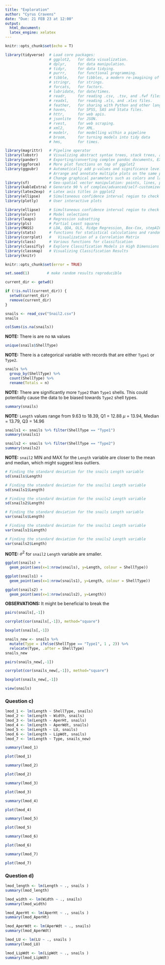 ```yaml
---
title: "Exploration"
author: "Cyrus Cravens"
date: "Due: 21 FEB 23 at 12:00"
output:
  html_document:
  latex_engine: xelatex
---
```

  
```r
knitr::opts_chunk$set(echo = T)

library(tidyverse)  # Load core packages: 
                    # ggplot2,   for data visualization.
                    # dplyr,     for data manipulation.
                    # tidyr,     for data tidying.
                    # purrr,     for functional programming.
                    # tibble,    for tibbles, a modern re-imagining of data frames.
                    # stringr,   for strings.
                    # forcats,   for factors.
                    # lubridate, for date/times.
                    # readr,     for reading .csv, .tsv, and .fwf files.
                    # readxl,    for reading .xls, and .xlxs files.
                    # feather,   for sharing with Python and other languages.
                    # haven,     for SPSS, SAS and Stata files.
                    # httr,      for web apis.
                    # jsonlite   for JSON.
                    # rvest,     for web scraping.
                    # xml2,      for XML.
                    # modelr,    for modelling within a pipeline
                    # broom,     for turning models into tidy data
                    # hms,       for times.

library(magrittr)   # Pipeline operator
library(lobstr)     # Visualizing abstract syntax trees, stack trees, and object sizes
library(pander)     # Exporting/converting complex pandoc documents, EX: df to Pandoc table
library(ggforce)    # More plot functions on top of ggplot2
library(ggpubr)     # Automatically add p-values and significance levels  plots.
                    # Arrange and annotate multiple plots on the same page. 
                    # Change graphical parameters such as colors and labels.
library(sf)         # Geo-spatial vector manipulation: points, lines, polygons
library(kableExtra) # Generate 90 % of complex/advanced/self-customized/beautiful tables
library(latex2exp)  # Latex axis titles in ggplot2
library(ellipse)    # Simultaneous confidence interval region to check C.I. of 2 slope parameters
library(plotly)     # User interactive plots

library(ellipse)    # Simultaneous confidence interval region to check C.I. of 2 regressors
library(olsrr)      # Model selections
library(leaps)      # Regression subsetting
library(pls)        # Partial Least squares
library(MASS)       # LDA, QDA, OLS, Ridge Regression, Box-Cox, stepAIC, etc,.
library(stats)      # functions for statistical calculations and random number generation.
library(corrplot)   # 	Visualization of a Correlation Matrix
library(class)      # Various functions for classification
library(classifly)  # Explore Classification Models in High Dimensions
library(classmap)   # Visualizing Classification Results
library(knitr)

knitr::opts_chunk$set(error = TRUE)

set.seed(1)        # make random results reproducible

current_dir <- getwd()

if (!is.null(current_dir)) {
  setwd(current_dir)
  remove(current_dir)
}
```

```r
snails <- read_csv("Snail2.csv")
snails
```

```r
colSums(is.na(snails))
```

**NOTE:** There is are no `NA` values

```r
unique(snails$ShellType)
```

**NOTE:** There is a categorical variable with records that are either `Type1` or `Type2`.

```r
snails %>% 
  group_by(ShellType) %>% 
  count(ShellType) %>% 
  rename(Totals = n)
```
**NOTE:** There are significantly more `Type2` than `Type1` shells. This could potentially cause the data to be biased towards `Type2` shell types.

```r
summary(snails)
```

**NOTE:** `Length` values range from 9.63 to 18.39, Q1 = 12.88 $\mu$ = 13.94, Median = 13.79, Q3 = 14.96

```r
snails1 <- snails %>% filter(ShellType == "Type1")
summary(snails1)
```

```r
snails2 <- snails %>% filter(ShellType == "Type2")
summary(snails2)
```

**NOTE:** `snail2` MIN and MAX for the `Length` variable are closer to the mean and median, which might suggest less outliers. 

```r
# Finding the standard deviation for the snails Length variable 
sd(snails$Length)

# Finding the standard deviation for the snails1 Length variable 
sd(snails1$Length)

# Finding the standard deviation for the snails2 Length variable 
sd(snails2$Length)
```

```r
# Finding the standard deviation for the snails Length variable 
var(snails$Length)

# Finding the standard deviation for the snails1 Length variable 
var(snails1$Length)

# Finding the standard deviation for the snails2 Length variable 
var(snails2$Length)
```

**NOTE:** $\sigma^{2}$ for `snail2` `Length` variable are smaller. 

```r
ggplot(snails) + 
  geom_point(aes(x=1:nrow(snails), y=Length, colour = ShellType))
```

```r
ggplot(snails1) + 
  geom_point(aes(x=1:nrow(snails1), y=Length, colour = ShellType))
```

```r
ggplot(snails2) + 
  geom_point(aes(x=1:nrow(snails2), y=Length))
```

**OBSERVATIONS: ** It might be beneficial to break the 

```r
pairs(snails[,-1])
```

```r
corrplot(cor(snails[,-1]), method="square")
```

```r
boxplot(snails[,-1])
```

```r
snails_new <- snails %>% 
  mutate(Type = ifelse(ShellType == "Type1", 1 , 2)) %>% 
  relocate(Type, .after = ShellType)
snails_new
```

```r
pairs(snails_new[,-1])
```

```r
corrplot(cor(snails_new[,-1]), method="square")
```

```r
boxplot(snails_new[,-1])
```

```r
view(snails)
```

### Question c)
```r
lmod_1 <- lm(Length ~ ShellType, snails)
lmod_2 <- lm(Length ~ Width, snails)
lmod_3 <- lm(Length ~ AperHt, snails)
lmod_4 <- lm(Length ~ AperWdt, snails)
lmod_5 <- lm(Length ~ LU, snails)
lmod_6 <- lm(Length ~ LipWdt, snails)
lmod_7 <- lm(Length ~ Type, snails_new)
```

```r
summary(lmod_1)
```
```r
plot(lmod_1)
```

```r
summary(lmod_2)
```
```r
plot(lmod_2)
```

```r
summary(lmod_3)
```

```r
plot(lmod_3)
```

```r
summary(lmod_4)
```
```r
plot(lmod_4)
```

```r
summary(lmod_5)
```
```r
plot(lmod_5)
```

```r
summary(lmod_6)
```
```r
plot(lmod_6)
```
```r
summary(lmod_7)
```

```r
plot(lmod_7)
```

### Question d)

```r
lmod_length <- lm(Length ~ ., snails )
summary(lmod_length)
```

```r
lmod_width <- lm(Width ~ ., snails)
summary(lmod_width)
```

```r
lmod_AperHt <- lm(AperHt ~ ., snails )
summary(lmod_AperHt)
```

```r
lmod_AperWdt <- lm(AperWdt ~ ., snails)
summary(lmod_AperWdt)
```

```r
lmod_LU <- lm(LU ~ ., snails )
summary(lmod_LU)
```

```r
lmod_LipWdt <- lm(LipWdt ~ ., snails )
summary(lmod_LipWdt)
```